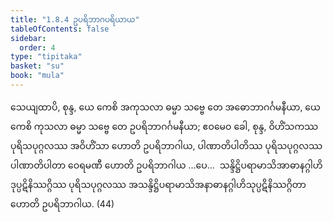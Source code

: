```yaml
---
title: "1.8.4 ဥပရိဘာဂပရိယာယ"
tableOfContents: false
sidebar:
  order: 4
type: "tipitaka"
basket: "su"
book: "mula"
---
```



<DynamicBreadcrumb />

<Division number="86" book="mula">

<Paragraph number="251" book="mula">
သေယျထာပိ, စုန္ဒ, ယေ ကေစိ အကုသလာ ဓမ္မာ သဗ္ဗေ တေ အဓောဘာဂင်္ဂမနီယာ, ယေ ကေစိ ကုသလာ ဓမ္မာ သဗ္ဗေ တေ ဥပရိဘာဂင်္ဂမနီယာ; ဧဝမေဝ ခေါ, စုန္ဒ, ဝိဟိံသကဿ ပုရိသပုဂ္ဂလဿ အဝိဟိံသာ ဟောတိ ဥပရိဘာဂါယ, ပါဏာတိပါတိဿ ပုရိသပုဂ္ဂလဿ ပါဏာတိပါတာ ဝေရမဏီ ဟောတိ ဥပရိဘာဂါယ …ပေ…  သန္ဒိဋ္ဌိပရာမာသိအာဓာနဂ္ဂါဟိဒုပ္ပဋိနိဿဂ္ဂိဿ ပုရိသပုဂ္ဂလဿ အသန္ဒိဋ္ဌိပရာမာသိအနာဓာနဂ္ဂါဟိသုပ္ပဋိနိဿဂ္ဂိတာ ဟောတိ ဥပရိဘာဂါယ. (44)
</Paragraph>
</Division>